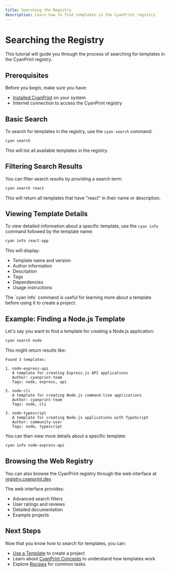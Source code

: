 ```yaml
---
title: Searching the Registry
description: Learn how to find templates in the CyanPrint registry
---
```


# Searching the Registry

This tutorial will guide you through the process of searching for templates in the CyanPrint registry.

## Prerequisites

Before you begin, make sure you have:

- [Installed CyanPrint](/docs/user/tutorial/00_installation) on your system
- Internet connection to access the CyanPrint registry

## Basic Search

To search for templates in the registry, use the `cyan search` command:

```bash
cyan search
```

This will list all available templates in the registry.

## Filtering Search Results

You can filter search results by providing a search term:

```bash
cyan search react
```

This will return all templates that have "react" in their name or description.

## Viewing Template Details

To view detailed information about a specific template, use the `cyan info` command followed by the template name:

```bash
cyan info react-app
```

This will display:

- Template name and version
- Author information
- Description
- Tags
- Dependencies
- Usage instructions

<Callout type="info">
  The `cyan info` command is useful for learning more about a template before using it to create a project.
</Callout>

## Example: Finding a Node.js Template

Let's say you want to find a template for creating a Node.js application:

```bash
cyan search node
```

This might return results like:

```
Found 3 templates:

1. node-express-api
   A template for creating Express.js API applications
   Author: cyanprint-team
   Tags: node, express, api

2. node-cli
   A template for creating Node.js command-line applications
   Author: cyanprint-team
   Tags: node, cli

3. node-typescript
   A template for creating Node.js applications with TypeScript
   Author: community-user
   Tags: node, typescript
```

You can then view more details about a specific template:

```bash
cyan info node-express-api
```

## Browsing the Web Registry

You can also browse the CyanPrint registry through the web interface at [registry.cyanprint.dev](https://registry.cyanprint.dev).

The web interface provides:
- Advanced search filters
- User ratings and reviews
- Detailed documentation
- Example projects

## Next Steps

Now that you know how to search for templates, you can:

- [Use a Template](/docs/user/tutorial/01_use-template) to create a project
- Learn about [CyanPrint Concepts](/docs/user/concepts) to understand how templates work
- Explore [Recipes](/docs/user/recipes) for common tasks

